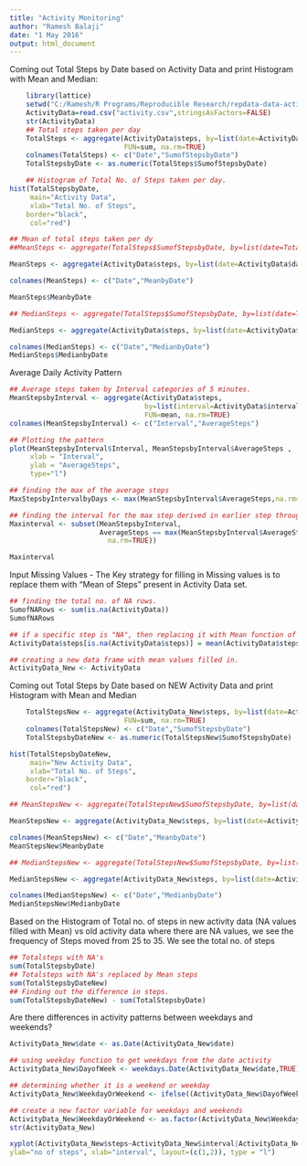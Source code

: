 ---
title: "Activity Monitoring"
author: "Ramesh Balaji"
date: "1 May 2016"
output: html_document
---

Coming out Total Steps by Date based on Activity Data and print Histogram with Mean and Median:
```{r echo=TRUE}
    library(lattice)
    setwd("C:/Ramesh/R Programs/Reproducible Research/repdata-data-activity")
    ActivityData=read.csv("activity.csv",stringsAsFactors=FALSE)
    str(ActivityData)
    ## Total steps taken per day
    TotalSteps <- aggregate(ActivityData$steps, by=list(date=ActivityData$date), 
                            FUN=sum, na.rm=TRUE)
    colnames(TotalSteps) <- c("Date","SumofStepsbyDate")
    TotalStepsbyDate <- as.numeric(TotalSteps$SumofStepsbyDate)

    ## Histogram of Total No. of Steps taken per day.
hist(TotalStepsbyDate, 
     main="Activity Data",
     xlab="Total No. of Steps", 
    border="black", 
     col="red")

## Mean of total steps taken per dy
##MeanSteps <- aggregate(TotalSteps$SumofStepsbyDate, by=list(date=TotalSteps$Date),  FUN=mean, na.rm=TRUE)

MeanSteps <- aggregate(ActivityData$steps, by=list(date=ActivityData$date),FUN=mean, na.rm=TRUE)

colnames(MeanSteps) <- c("Date","MeanbyDate")

MeanSteps$MeanbyDate

## MedianSteps <- aggregate(TotalSteps$SumofStepsbyDate, by=list(date=TotalSteps$Date), FUN=median, na.rm=TRUE)

MedianSteps <- aggregate(ActivityData$steps, by=list(date=ActivityData$date), FUN=median, na.rm=TRUE)

colnames(MedianSteps) <- c("Date","MedianbyDate")
MedianSteps$MedianbyDate


```

Average Daily Activity Pattern

```{r}

## Average steps taken by Interval categories of 5 minutes.
MeanStepsbyInterval <- aggregate(ActivityData$steps, 
                                 by=list(interval=ActivityData$interval), 
                                 FUN=mean, na.rm=TRUE)
colnames(MeanStepsbyInterval) <- c("Interval","AverageSteps")

## Plotting the pattern
plot(MeanStepsbyInterval$Interval, MeanStepsbyInterval$AverageSteps , 
     xlab = "Interval", 
     ylab = "AverageSteps", 
     type="l")

## finding the max of the average steps
MaxStepsbyIntervalbyDays <- max(MeanStepsbyInterval$AverageSteps,na.rm=TRUE)

## finding the interval for the max step derived in earlier step through subset function
Maxinterval <- subset(MeanStepsbyInterval,
                      AverageSteps == max(MeanStepsbyInterval$AverageSteps,
                        na.rm=TRUE))

Maxinterval

```

Input Missing Values - The Key strategy for filling in Missing values is to replace them with "Mean of Steps" present in Activity Data set.

```{r}
## finding the total no. of NA rows.
SumofNARows <- sum(is.na(ActivityData))
SumofNARows

## if a specific step is "NA", then replacing it with Mean function of that step.
ActivityData$steps[is.na(ActivityData$steps)] = mean(ActivityData$steps, na.rm=TRUE)

## creating a new data frame with mean values filled in.
ActivityData_New <- ActivityData
```

Coming out Total Steps by Date based on NEW Activity Data and print Histogram with Mean and Median 

```{r}

    TotalStepsNew <- aggregate(ActivityData_New$steps, by=list(date=ActivityData_New$date), 
                            FUN=sum, na.rm=TRUE)
    colnames(TotalStepsNew) <- c("Date","SumofStepsbyDate")
    TotalStepsbyDateNew <- as.numeric(TotalStepsNew$SumofStepsbyDate)

hist(TotalStepsbyDateNew, 
     main="New Activity Data",
     xlab="Total No. of Steps", 
    border="black", 
     col="red")

## MeanStepsNew <- aggregate(TotalStepsNew$SumofStepsbyDate, by=list(date=TotalStepsNew$Date), FUN=mean, na.rm=TRUE)

MeanStepsNew <- aggregate(ActivityData_New$steps, by=list(date=ActivityData_New$date), FUN=mean, na.rm=TRUE)

colnames(MeanStepsNew) <- c("Date","MeanbyDate")
MeanStepsNew$MeanbyDate

## MedianStepsNew <- aggregate(TotalStepsNew$SumofStepsbyDate, by=list(date=TotalStepsNew$Date), FUN=median, na.rm=TRUE)

MedianStepsNew <- aggregate(ActivityData_New$steps, by=list(date=ActivityData_New$date), FUN=median, na.rm=TRUE)

colnames(MedianStepsNew) <- c("Date","MedianbyDate")
MedianStepsNew$MedianbyDate

```

Based on the Histogram of Total no. of steps in new activity data (NA values filled with Mean) vs old activity data where there are NA values, we see the frequency of Steps moved from 25 to 35. We see the total no. of steps 

```{r}
## Totalsteps with NA's
sum(TotalStepsbyDate)
## Totalsteps with NA's replaced by Mean steps
sum(TotalStepsbyDateNew)
## Finding out the difference in steps.
sum(TotalStepsbyDateNew) - sum(TotalStepsbyDate)
```
Are there differences in activity patterns between weekdays and weekends?
```{r}
ActivityData_New$date <- as.Date(ActivityData_New$date)

## using weekday function to get weekdays from the date activity
ActivityData_New$DayofWeek <- weekdays.Date(ActivityData_New$date,TRUE)

## determining whether it is a weekend or weekday
ActivityData_New$WeekdayOrWeekend <- ifelse((ActivityData_New$DayofWeek == "Sat" | ActivityData_New$DayofWeek == "Sun"), "Weekend", "Weekday")

## create a new factor variable for weekdays and weekends
ActivityData_New$WeekdayOrWeekend <- as.factor(ActivityData_New$WeekdayOrWeekend)
str(ActivityData_New)

xyplot(ActivityData_New$steps~ActivityData_New$interval|ActivityData_New$WeekdayOrWeekend,
ylab="no of steps", xlab="interval", layout=(c(1,2)), type = "l")


```


